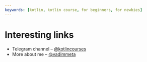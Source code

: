 ```yaml
---
keywords: [kotlin, kotlin course, for beginners, for newbies]
---
```


<Main/>

<h1>Interesting links</h1>


- Telegram channel – [@kotlincourses](https://kotlincourses.t.me)
- More about me – [@vadimmeta](https://vadimmeta.t.me)

<div style={{
    paddingBlockEnd: '4em'
}}/>

